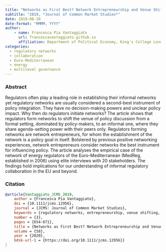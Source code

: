 ```yaml
---
title: "Networks as First Best? Network Entrepreneurship and Venue Shifting in the Establishment of the Network of Euro–Mediterranean Energy Regulators" 
subtitle: "2019, *Journal of Common Market Studies*"
date: 2019-08-30
date-format: "MMMM, YYYY"
author:
    - name: Francesca Pia Vantaggiato
      url: francescavantaggiato.github.io
      affiliation: Department of Political Economy, King's College London (UK)
categories: 
  - regulatory networks
  - collaboration
  - Euro-Mediterranean
  - energy
  - multilevel governance
---
```


### Abstract

Regulators often play a leading role in establishing their informal networks yet regulatory networks are usually considered a second-best instrument of policy integration. They have no decision-making powers and unclear policy impact. Why then do regulators initiate networks? The article shows that regulators form networks to shift the venue of policy discussion from a formal setting, dominated by policy-makers, to an informal one, where they share agenda-setting power with their peers only. Regulators forming networks are network entrepreneurs, for whom the establishment of the network is a policy goal in itself. Bolstered by previous positive networking experiences, network entrepreneurs consider networks the best instrument for influencing policy. The article analyses the empirical case of the network of energy regulators of the Euro–Mediterranean (MedReg, established in 2006) using elite interviews with 20 stakeholders. The findings hold implications for our understanding of informal regulatory collaboration in the EU and beyond.

### Citation

``` bibtex
@article{Vantaggiato_JCMS_2019,
	author = {Francesca Pia Vantaggiato},
	doi = {10.1111/jcms.12956},
	journal = {JCMS: Journal of Common Market Studies},
	keywords = {regulatory networks, entrepreneurship, venue shifting, informal governance, energy},
	number = {3},
	pages = {654-671},
	title = {Networks as First Best? Network Entrepreneurship and Venue Shifting in the Establishment of the Network of {Euro--Mediterranean} Energy Regulators},
	volume = {58},
	year = {2020},
	bdsk-url-1 = {https://doi.org/10.1111/jcms.12956}}
}
```

